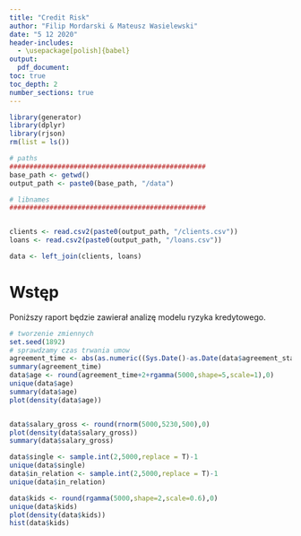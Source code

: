 ```yaml
---
title: "Credit Risk"
author: "Filip Mordarski & Mateusz Wasielewski"
date: "5 12 2020"
header-includes:
  - \usepackage[polish]{babel}
output: 
  pdf_document:
toc: true
toc_depth: 2
number_sections: true
---
```


```r

library(generator)
library(dplyr)
library(rjson)
rm(list = ls())

# paths
#################################################
base_path <- getwd()
output_path <- paste0(base_path, "/data")

# libnames
#################################################


clients <- read.csv2(paste0(output_path, "/clients.csv"))
loans <- read.csv2(paste0(output_path, "/loans.csv"))

data <- left_join(clients, loans)
```

# Wstęp

Poniższy raport będzie zawierał analizę modelu ryzyka kredytowego.

```r
# tworzenie zmiennych
set.seed(1892)
# sprawdzamy czas trwania umow
agreement_time <- abs(as.numeric((Sys.Date()-as.Date(data$agreement_start))/365))
summary(agreement_time)
data$age <- round(agreement_time+2+rgamma(5000,shape=5,scale=1),0) 
unique(data$age)
summary(data$age)
plot(density(data$age))


data$salary_gross <- round(rnorm(5000,5230,500),0)
plot(density(data$salary_gross))
summary(data$salary_gross)

data$single <- sample.int(2,5000,replace = T)-1
unique(data$single)
data$in_relation <- sample.int(2,5000,replace = T)-1
unique(data$in_relation)

data$kids <- round(rgamma(5000,shape=2,scale=0.6),0)
unique(data$kids)
plot(density(data$kids))
hist(data$kids)

```
